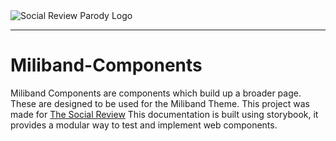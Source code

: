 

<Meta title="Introduction" />

<div style={{ margin: '0 auto', maxWidth: '600px', color: 'white', textAlign: 'center' }}>

<img alt="Social Review Parody Logo" src={Cover} />

<br />

---

# Miliband-Components

Miliband Components are components which build up a broader page. These are designed to be used for the Miliband Theme. This project was made for [The Social Review](https://www.thesocialreview.co.uk/) This documentation is built using storybook, it provides a modular way to test and implement web components.

</div>
